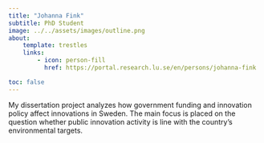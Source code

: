 ```yaml
---
title: "Johanna Fink"
subtitle: PhD Student
image: ../../assets/images/outline.png
about:
    template: trestles
    links:
        - icon: person-fill
          href: https://portal.research.lu.se/en/persons/johanna-fink

toc: false
---
```


My dissertation project analyzes how government funding and innovation policy affect innovations in Sweden. The main focus is placed on the question whether public innovation activity is line with the country's environmental targets.
